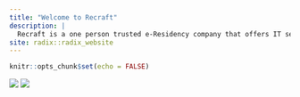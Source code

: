 ```yaml
---
title: "Welcome to Recraft"
description: |
  Recraft is a one person trusted e-Residency company that offers IT services within development and operations of software. The company can be hired to help with reconstructing, rearchitecting or restructuring an existing system.
site: radix::radix_website
---
```


```r
knitr::opts_chunk$set(echo = FALSE)

```
![](images/terc.png)
![](images/logo.png)

